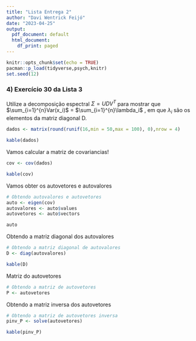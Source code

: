 ```yaml
---
title: "Lista Entrega 2"
author: "Davi Wentrick Feijó"
date: "2023-04-25"
output:
  pdf_document: default
  html_document:
    df_print: paged
---
```


```r
knitr::opts_chunk$set(echo = TRUE)
pacman::p_load(tidyverse,psych,knitr)
set.seed(12)
```

### 4) Exercício 30 da Lista 3  

Utilize a decomposição espectral $\Sigma = UDV^T$ para mostrar que $\sum_{i=1}^{n}Var(x_i)$ = $\sum_{i=1}^{n}\lambda_i$ , em que $\lambda_i$ são os elementos da matriz diagonal D.


```r
dados <- matrix(round(runif(16,min = 50,max = 100), 0),nrow = 4)

```

```r
kable(dados)
```

Vamos calcular a matriz de covariancias!

```r
cov <- cov(dados)
```

```r
kable(cov)
```

Vamos obter os autovetores e autovalores

```r
# Obtendo autovalores e autovetores
auto <- eigen(cov)
autovalores <- auto$values
autovetores <- auto$vectors
```


```r
auto
```

Obtendo a matriz diagonal dos autovalores 

```r
# Obtendo a matriz diagonal de autovalores
D <- diag(autovalores)
```

```r
kable(D)
```

Matriz do autovetores

```r
# Obtendo a matriz de autovetores
P <- autovetores
```



Obtendo a matriz inversa dos autovetores

```r
# Obtendo a matriz de autovetores inversa
pinv_P <- solve(autovetores)
```

```r
kable(pinv_P)
```











